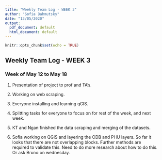 ```yaml
---
title: "Weekly Team Log - WEEK 3"
author: "Sofia Bahmutsky"
date: "13/05/2020"
output:
  pdf_document: default
  html_document: default
---
```


```r
knitr::opts_chunk$set(echo = TRUE)
```

## Weekly Team Log - WEEK 3

### Week of May 12 to May 18

1. Presentation of project to prof and TA's.

2. Working on web scraping. 

3. Everyone installing and learning qGIS.

4. Splitting tasks for everyone to focus on for rest of the week, and next week.

5. KT and Ngan finished the data scraping and merging of the datasets.

6. Sofia working on QGIS and layering the ODB and PHU layers. So far it looks that there are not overlapping blocks. Further methods are required to validate this. Need to do more research about how to do this. Or ask Bruno on wednesday.
